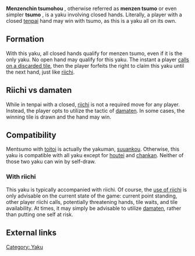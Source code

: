 {{Infobox yaku
|type        = Yaku
|kanji       = 門前清自摸和
|english     = Self draw
|value       = 1 han (closed only)
|yakuSpeed   = Varies
|difficulty  = Varies
|yakuCombine = All standard yaku, with closed hands
|gameExample = * [http://tenhou.net/0/?log=2013080711gm-0089-0000-xc583fa87d1c2&tw=0 Tsumo with tanyao]
* [http://tenhou.net/0/?log=2014012608gm-0009-7447-12a13787&tw=3&ts=8 Tsumo nomi] with some [[dora]].
}}
'''Menzenchin tsumohou''' {{kana|門前清自摸和}}, otherwise referred as '''menzen tsumo''' or even simpler '''tsumo''' {{kana|ツモ}}, is a yaku involving closed hands.  Literally, a player with a closed [[tenpai]] hand may win with tsumo, as this is a yaku all on its own.

==Formation==
With this yaku, all closed hands qualify for menzen tsumo, even if it is the only yaku.  No open hand may qualify for this yaku.  The instant a player [[Naki|calls on a discarded tile]], then the player forfeits the right to claim this yaku until the next hand, just like [[riichi]].

==Riichi vs damaten==
{{main|Riichi|Damaten}}

While in tenpai with a closed, [[riichi]] is not a required move for any player.  Instead, the player opts to utilize the tactic of [[damaten]].  In some cases, the winning tile is drawn and the hand may win.

== Compatibility ==
{{main|Yaku compatibility}}

{{Yaku compatibility table|SMO}}

Mentsumo with [[toitoi]] is actually the yakuman, [[suuankou]].  Otherwise, this yaku is compatible with all yaku except for [[houtei]] and [[chankan]].  Neither of those two yaku can win by self-draw.

=== With riichi ===
This yaku is typically accompanied with riichi.  Of course, the [[riichi strategy|use of riichi]] is only advisable on the current state of the game: current point standing, other player riichi calls, potentially threatening hands, tile waits, and tile availability.  At times, it may simply be advisable to utilize [[damaten]], rather than putting one self at risk.

==External links==
{{jpwiki|門前清自摸和}}

[[Category: Yaku]]

{{Navbox yaku}}